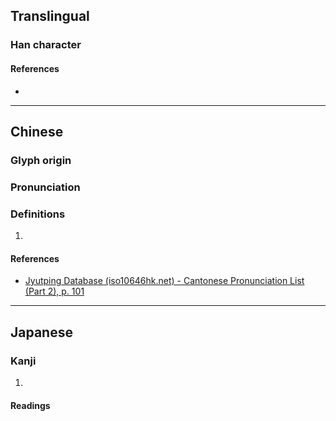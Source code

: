 {{character info/new}}
==Translingual==

===Han character===
{{Han char|rn=46|rad=山|as=14|sn=17|four=|canj=UGNI|ids=⿰山壽}}

====References====
* {{Han ref|kx=0321.130|dkj=08549|dj=0621.190|hdz=10802.050|uh=5DB9|ud=23993}}

----

==Chinese==
{{zh-forms|s=𫝵}}

===Glyph origin===
{{Han etym}}

===Pronunciation===
{{zh-pron
|m=dǎo
|c=dou2
|mc=y
|oc=y
|cat=
}}

===Definitions===
{{zh-hanzi}}

# {{rfdef|zh}}

====References====
* [http://www.iso10646hk.net/jp/document/download.jsp Jyutping Database (iso10646hk.net) - Cantonese Pronunciation List (Part 2), p. 101]

----

==Japanese==

===Kanji===
{{ja-kanji|grade=|rs=山14}}

# {{rfdef|ja|sort=山14}}

====Readings====
{{ja-readings
|goon=とう
|kanon=とう
|kun=しま-}}